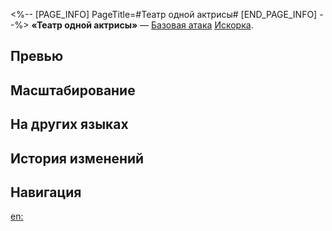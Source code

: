 <%-- [PAGE_INFO]
PageTitle=#Театр одной актрисы#
[END_PAGE_INFO] --%>
{{Навык Инфобокс
|Название         = Театр одной актрисы
|Изображение      = Навык Театр одной актрисы.png
|Персонаж         = Искорка
|Тип              = Базовая атака
|Тэг              = Одиночная атака
|УронСтойк        = 10
|ЭнергияГен       = 20
|Энергия          = 
|Длительность     = 
|Описание         = Наносит выбранному противнику квантовый урон, равный {{Цвет|Выделенный|50%—110%}} от силы атаки Искорки.
|Свойство1        = 
|Масштабирование1 = 
}}
'''«Театр одной актрисы»''' — [[Базовая атака]] [[Искорка]].

==Превью==
{{Превью
|Файл = Театр одной актрисы Превью
}}

==Масштабирование==
{{Масштабирование навыка|тип=Базовая атака
|50%;60%;70%;80%;90%;100%;110%;120%;130%;140%
}}

==На других языках==
{{На других языках
|en   = Monodrama
|zhs  = 独角戏
|zht  = 獨角戲
|ja   = {{Rubi|独|ひと}}り{{Rubi|芝居|しばい}}
|ko   = 모노드라마
|es   = Espectáculo en solitario
|fr   = Mélodrame
|ru   = Театр одной актрисы
|th   = Monodrama
|vi   = Hài Độc Thoại
|de   = Monodrama
|id   = Monodrama
|pt   = Monodrama
}}

==История изменений==
{{История изменений|3.5}}

==Навигация==
{{Навык Навбокс|Искорка}}

[[en:]]